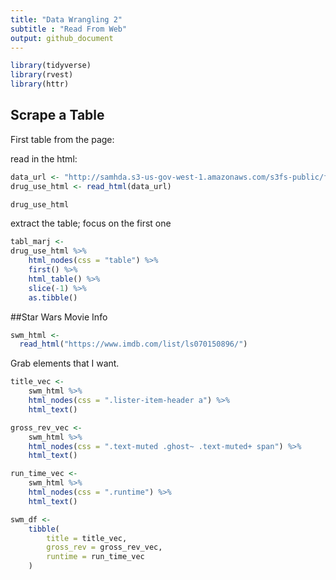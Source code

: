 ```yaml
---
title: "Data Wrangling 2"
subtitle : "Read From Web"
output: github_document
---
```


```r
library(tidyverse)
library(rvest)
library(httr)
```

## Scrape a Table
First table from the page:

read in the html:
```r
data_url <- "http://samhda.s3-us-gov-west-1.amazonaws.com/s3fs-public/field-uploads/2k15StateFiles/NSDUHsaeShortTermCHG2015.htm"
drug_use_html <- read_html(data_url)

drug_use_html
```
extract the table; focus on the first one

```r
tabl_marj <-
drug_use_html %>% 
    html_nodes(css = "table") %>% 
    first() %>% 
    html_table() %>% 
    slice(-1) %>% 
    as.tibble()
```

##Star Wars Movie Info

```r
swm_html <- 
  read_html("https://www.imdb.com/list/ls070150896/")
```

Grab elements that I want.

```r
title_vec <-
    swm_html %>% 
    html_nodes(css = ".lister-item-header a") %>% 
    html_text()

gross_rev_vec <-
    swm_html %>% 
    html_nodes(css = ".text-muted .ghost~ .text-muted+ span") %>% 
    html_text()

run_time_vec <- 
    swm_html %>% 
    html_nodes(css = ".runtime") %>% 
    html_text()

swm_df <- 
    tibble(
        title = title_vec, 
        gross_rev = gross_rev_vec,
        runtime = run_time_vec
    )
```

